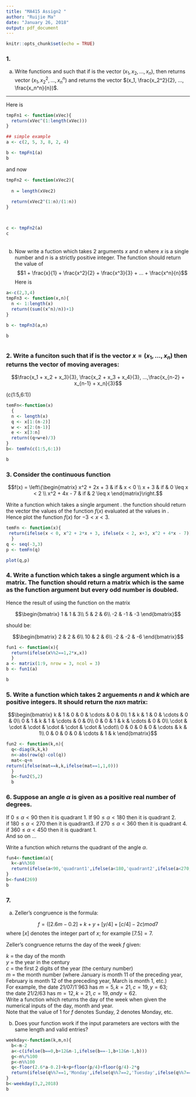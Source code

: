 ```yaml
---
title: "MA415 Assign2 "
author: "Ruijie Ma"
date: "January 26, 2018"
output: pdf_document
---
```


```r
knitr::opts_chunk$set(echo = TRUE)
```

### 1.

(a) Write functions \texttt{tmpFn1} and \texttt{tmpFn2} such that if \texttt{xVec} is the vector $(x_1, x_2, ... ,x_n)$, then \texttt{tmpFn1(xVec)} returns vector $(x_1, x_2^2, ..., x_n^n)$ and \texttt{tmpFn2(xVec)} returns the vector $(x_1, \frac{x_2^2}{2}, ..., \frac{x_n^n}{n})$.

******

Here is \texttt{tmpFn1}
```r

tmpFn1 <- function(xVec){
  return(xVec^(1:length(xVec)))
}

## simple example
a <- c(2, 5, 3, 8, 2, 4)

b <- tmpFn1(a)
b

```

and now \texttt{tmpFn2}

```r
tmpFn2 <- function(xVec2){
  
  n = length(xVec2)
  
  return(xVec2^(1:n)/(1:n))
}



c <- tmpFn2(a)
c


```

######  
  
  
  
(b) Now write a fuction \texttt{tmpFn3} which takes 2 arguments $x$ and $n$ where $x$ is a single number and $n$ is a strictly positive integer.  The function should return the value of   
$$1 + \frac{x}{1} + \frac{x^2}{2} + \frac{x^3}{3} + ... + \frac{x^n}{n}$$
Here is \texttt {temfn3}
```r
a<-c(2,3,4)
tmpFn3 <- function(x,n){
  n <- 1:length(x)
  return((sum((x^n)/n))+1)
}

b <- tmpFn3(a,n)

b



```
\newpage
### 2. Write a funciton \texttt{tmpFn(xVec)} such that if \texttt{xVec} is the vector $x = (x_1, ...,x_n)$ then \texttt{tmpFn(xVec)} returns the vector of moving averages:

$$\frac{x_1 + x_2 + x_3}{3}, \frac{x_2 + x_3 + x_4}{3}, ...,\frac{x_{n-2} + x_{n-1} + x_n}{3}$$

 \texttt{tmpFn}(c(1:5,6:1))
```r
temFn<-function(x)
  {
  n <- length(x)
  q <- x[1:(n-2)]
  w <- x[2:(n-1)]
  e <- x[3:n]
  return((q+w+e)/3)
}
b<- temFn(c(1:5,6:1))

b

```
### 3. Consider the continuous function

$$f(x) = \left\{\begin{matrix}
x^2 + 2x + 3 & if  & x < 0 \\ 
x + 3 & if & 0 \leq x < 2 \\ 
x^2 + 4x - 7 & if & 2 \leq  x 
\end{matrix}\right.$$

Write a function \texttt{tmpFn} which takes a single argument \texttt{xVec}.  the function should return the vector the values of the function $f(x)$ evaluated at the values in \texttt{xVec}.  
Hence plot the function $f(x)$ for $-3 < x <3$.

```r
temFn <- function(x){
 return(ifelse(x < 0, x^2 + 2*x + 3, ifelse(x < 2, x+3, x^2 + 4*x - 7)))
  }
q <- seq(-3,3)
p <- temFn(q)

plot(q,p)
```

### 4. Write a function which takes a single argument which is a matrix.  The function should return a matrix which is the same as the function argument but every odd number is doubled.  
Hence the result of using the function on the matrix   

$$\begin{bmatrix}
1 & 1 & 3\\ 
5 & 2 & 6\\ 
-2 & -1 & -3
\end{bmatrix}$$

should be:

$$\begin{bmatrix}
2 & 2 & 6\\ 
10 & 2 & 6\\ 
-2 & -2 & -6
\end{bmatrix}$$
```r
fun1 <- function(x){
  return(ifelse(x%%2==1,2*x,x))
  }
a <- matrix(1:9, nrow = 3, ncol = 3)
b <- fun1(a)

b
```

### 5. Write a function which takes 2 arguements $n$ and $k$ which are positive integers.  It should return the $\mathit{n} x \mathit{n}$ matrix:


$$\begin{bmatrix}
k & 1 & 0 & 0 & \cdots  & 0 & 0\\ 
1 & k & 1 & 0 & \cdots  & 0 & 0\\
0 & 1 & k & 1 & \cdots  & 0 & 0\\
0 & 0 & 1 & k & \cdots  & 0 & 0\\
\cdot & \cdot & \cdot & \cdot & \cdot & \cdot & \cdot\\ 
0 & 0 & 0 & 0 & \cdots  & k & 1\\
0 & 0 & 0 & 0 & \cdots  & 1 & k
\end{bmatrix}$$


```r
fun2 <- function(k,n){
  q<-diag(k,k,k)
  n<-abs(row(q)-col(q))
  mat<-q+n
return(ifelse(mat==k,k,ifelse(mat==1,1,0)))
  }
  b<-fun2(5,2)
  b
```
### 6. Suppose an angle $\alpha$ is given as a positive real number of degrees.  
If $0 \leq \alpha < 90$ then it is quadrant 1.  If $90 \leq \alpha < 180$ then it is quadrant 2.  
if $180 \leq \alpha < 270$ then it is quadrant3.  if $270 \leq \alpha < 360$ then it is quadrant 4.  
if $360 \leq \alpha < 450$ then it is quadrant 1.  
And so on ...   

Write a function \texttt{quadrant(alpha)} which returns the quadrant of the angle $\alpha$.

```r
fun4<-function(a){
  k<-a%%360
  return(ifelse(a<90,'quadrant1',ifelse(a<180,'quadrant2',ifelse(a<270,'quadrant3',ifelse(a<360,'quadrant4',0)))))
}
b<-fun4(269)
b
```
### 7.

(a) Zeller's congruence is the formula:

$$ f = ([2.6m - 0.2] + k + y + [y/4] + [c/4] - 2c)mod 7 $$
where $[x]$ denotes the integer part of $x$; for example $[7.5] = 7$.  

Zeller's congruence returns the day of the week $f$ given:

$k$ = the day of the month  
$y$ = the year in the century  
$c$ = the first 2 digits of the year (the century number)  
$m$ = the month number (where January is month 11 of the preceding year, February is month 12 of the preceding year, March is month 1, etc.)   
For example, the date 21/07/1`963 has $m = 5, k = 21, c = 19, y = 63$;  
the date 21/2/63 has $m=12, k=21, c=19, and y=62$.  
Write a function \texttt{weekday(day,month,year)} which returns the day of the week when given the numerical inputs of the day, month and year.  
Note that the value of 1 for $f$ denotes Sunday, 2 denotes Monday, etc.

(b) Does your function work if the input parameters \text{day, month, and year} are vectors with the same length and valid entries?

```r
weekday<-function(k,m,n){
  b<-m-2
  a<-c(ifelse(b==0,b+12&n-1,ifelse(b==-1,b+12&n-1,b)))
  g<-n%/%100
  p<-n%%100
  q<-floor(2.6*a-0.2)+k+p+floor(p/4)+floor(g/4)-2*g
  return(ifelse(q%%7==1,'Monday',ifelse(q%%7==2,'Tuesday',ifelse(q%%7==3,'Wednesday',ifelse(q%%7==4,'Thursday',ifelse(q%%7==5,'Friday',ifelse(q%%7==6,'Saturday',ifelse(q%%7==7,'Sunday','hi'))))))))
}
b<-weekday(3,2,2018)
b
```








